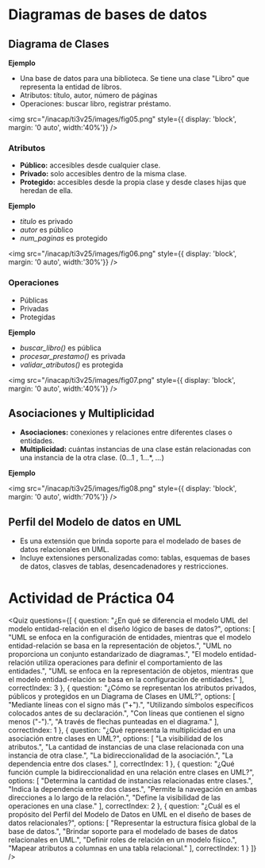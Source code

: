 
# Diagramas de bases de datos

## Diagrama de Clases

**Ejemplo**

- Una base de datos para una biblioteca. Se tiene una clase "Libro" que representa la entidad de libros.
- Atributos: título, autor, número de páginas
- Operaciones: buscar libro, registrar préstamo.

<img
	src="/inacap/ti3v25/images/fig05.png"
	style={{ display: 'block', margin: '0 auto', width:'40%'}}
/>
<br/>

### Atributos

- **Público:** accesibles desde cualquier clase.
- **Privado:** solo accesibles dentro de la misma clase.
- **Protegido:** accesibles desde la propia clase y desde clases hijas que heredan de ella.

**Ejemplo**

- *titulo* es privado
- *autor* es público
- *num_paginas* es protegido

<img
	src="/inacap/ti3v25/images/fig06.png"
	style={{ display: 'block', margin: '0 auto', width:'30%'}}
/>
<br/>

### Operaciones

- Públicas
- Privadas
- Protegidas

**Ejemplo**

- *buscar_libro()* es pública
- *procesar_prestamo()* es privada
- *validar_atributos()* es protegida

<img
	src="/inacap/ti3v25/images/fig07.png"
	style={{ display: 'block', margin: '0 auto', width:'40%'}}
/>
<br/>

## Asociaciones y Multiplicidad
- **Asociaciones:** conexiones y relaciones entre diferentes clases o entidades.
- **Multiplicidad:** cuántas instancias de una clase están relacionadas con una instancia de la otra clase. (0...1 , 1...*, *...*)

**Ejemplo**

<img
	src="/inacap/ti3v25/images/fig08.png"
	style={{ display: 'block', margin: '0 auto', width:'70%'}}
/>
<br/>

## Perfil del Modelo de datos en UML
- Es una extensión que brinda soporte para el modelado de bases de datos relacionales en UML.
- Incluye extensiones personalizadas como: tablas, esquemas de bases de datos, clasves de tablas, desencadenadores y restricciones.


# Actividad de Práctica 04

<Quiz questions={[
  {
    question: "¿En qué se diferencia el modelo UML del modelo entidad-relación en el diseño lógico de bases de datos?",
    options: [
      "UML se enfoca en la configuración de entidades, mientras que el modelo entidad-relación se basa en la representación de objetos.",
      "UML no proporciona un conjunto estandarizado de diagramas.",
      "El modelo entidad-relación utiliza operaciones para definir el comportamiento de las entidades.",
      "UML se enfoca en la representación de objetos, mientras que el modelo entidad-relación se basa en la configuración de entidades."
    ],
    correctIndex: 3
  },
  {
    question: "¿Cómo se representan los atributos privados, públicos y protegidos en un Diagrama de Clases en UML?",
    options: [
      "Mediante líneas con el signo más (\"+\").",
      "Utilizando símbolos específicos colocados antes de su declaración.",
      "Con líneas que contienen el signo menos (\"-\").",
      "A través de flechas punteadas en el diagrama."
    ],
    correctIndex: 1
  },
  {
    question: "¿Qué representa la multiplicidad en una asociación entre clases en UML?",
    options: [
      "La visibilidad de los atributos.",
      "La cantidad de instancias de una clase relacionada con una instancia de otra clase.",
      "La bidireccionalidad de la asociación.",
      "La dependencia entre dos clases."
    ],
    correctIndex: 1
  },
  {
    question: "¿Qué función cumple la bidireccionalidad en una relación entre clases en UML?",
    options: [
      "Determina la cantidad de instancias relacionadas entre clases.",
      "Indica la dependencia entre dos clases.",
      "Permite la navegación en ambas direcciones a lo largo de la relación.",
      "Define la visibilidad de las operaciones en una clase."
    ],
    correctIndex: 2
  },
  {
    question: "¿Cuál es el propósito del Perfil del Modelo de Datos en UML en el diseño de bases de datos relacionales?",
    options: [
      "Representar la estructura física global de la base de datos.",
      "Brindar soporte para el modelado de bases de datos relacionales en UML.",
      "Definir roles de relación en un modelo físico.",
      "Mapear atributos a columnas en una tabla relacional."
    ],
    correctIndex: 1
  }
]} />